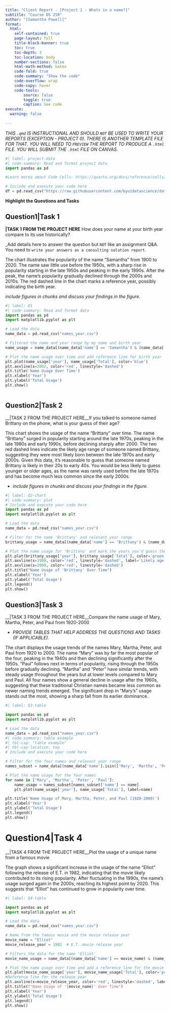 ```yaml
---
title: "Client Report - [Project 1 - Whats in a name?]"
subtitle: "Course DS 250"
author: "[Samantha Powell]"
format:
  html:
    self-contained: true
    page-layout: full
    title-block-banner: true
    toc: true
    toc-depth: 3
    toc-location: body
    number-sections: false
    html-math-method: katex
    code-fold: true
    code-summary: "Show the code"
    code-overflow: wrap
    code-copy: hover
    code-tools:
        source: false
        toggle: true
        caption: See code
execute: 
  warning: false
    
---
```

_THIS `.qmd` IS INSTRUCTIONAL AND SHOULD `NOT` BE USED TO WRITE YOUR REPORTS (EXCEPTION - PROJECT 0). THERE IS ANOTHER TEMPLATE FILE FOR THAT. YOU WILL NEED TO `PREVIEW` THE REPORT TO PRODUCE A `.html` FILE. YOU WILL SUBMIT THE `.html` FILE ON CANVAS._






```python
#| label: project-data
#| code-summary: Read and format project data
import pandas as pd

#Learn morea about Code Cells: https://quarto.org/docs/reference/cells/cells-jupyter.html

# Include and execute your code here
df = pd.read_csv("https://raw.githubusercontent.com/byuidatascience/data4python4ds/master/data-raw/mpg/mpg.csv")
```

__Highlight the Questions and Tasks__

## Question1|Task 1

__|TASK 1 FROM THE PROJECT HERE__ How does your name at your birth year compare to its use historically?

_Add details here to answer the question but `NOT` like an assignment Q&A. You need to `write your answers as a consulting solution report`.

The chart illustrates the popularity of the name "Samantha" from 1900 to 2020. The name saw little use before the 1950s, with a sharp rise in popularity starting in the late 1950s and peaking in the early 1990s. After the peak, the name's popularity gradually declined through the 2000s and 2010s. The red dashed line in the chart marks a reference year, possibly indicating the birth year.

_include figures in chunks and discuss your findings in the figure._

```python
#| label: Q1
#| code-summary: Read and format data
import pandas as pd
import matplotlib.pyplot as plt

# Load the data
name_data = pd.read_csv("names_year.csv")

# Filtered the name and year range by my name and birth year
name_usage = name_data[(name_data['name'] == 'Samantha') & (name_data['year'] >= 1900) & (name_data['year'] <= 2020)]

# Plot the name usage over time and add reference line for birth year
plt.plot(name_usage['year'], name_usage['Total'], color='blue')
plt.axvline(x=2002, color='red', linestyle='dashed')
plt.title('Name Usage Over Time')
plt.xlabel('Year')
plt.ylabel('Total Usage')
plt.show()



```

## Question2|Task 2

__|TASK 2 FROM THE PROJECT HERE__If you talked to someone named Brittany on the phone, what is your guess of their age?

This chart shows the usage of the name "Brittany" over time. The name "Brittany" surged in popularity starting around the late 1970s, peaking in the late 1980s and early 1990s, before declining sharply after 2000. The two red dashed lines indicate the likely age range of someone named Brittany, suggesting they were most likely born between the late 1970s and early 2000s. Given this data, it’s reasonable to guess that someone named Brittany is likely in their 20s to early 40s. You would be less likely to guess younger or older ages, as the name was rarely used before the late 1970s and has become much less common since the early 2000s.

- _include figures in chunks and discuss your findings in the figure._

```python
#| label: Q2-chart
#| code-summary: plot 
# Include and execute your code here
import pandas as pd
import matplotlib.pyplot as plt

# Load the data
name_data = pd.read_csv("names_year.csv")

# Filter for the name 'Brittany' and relevant year range
brittany_usage = name_data[(name_data['name'] == 'Brittany') & (name_data['year'] >= 1900) & (name_data['year'] <= 2020)]

# Plot the name usage for 'Brittany' and mark the years you’d guess their age
plt.plot(brittany_usage['year'], brittany_usage['Total'], color='green')
plt.axvline(x=1980, color='red', linestyle='dashed', label='Likely age range')
plt.axvline(x=2000, color='red', linestyle='dashed')
plt.title("Name Usage of 'Brittany' Over Time")
plt.xlabel('Year')
plt.ylabel('Total Usage')
plt.legend()
plt.show()

```

## Question3|Task 3

__|TASK 3 FROM THE PROJECT HERE__Compare the name usage of Mary, Martha, Peter, and Paul from 1920-2000

- _PROVIDE TABLES THAT HELP ADDRESS THE QUESTIONS AND TASKS (IF APPLICABLE)._

The chart displays the usage trends of the names Mary, Martha, Peter, and Paul from 1920 to 2000. The name "Mary" was by far the most popular of the four, peaking in the 1940s and then declining significantly after the 1950s. "Paul" follows next in terms of popularity, rising through the 1950s before gradually declining. "Martha" and "Peter" have similar trends, with steady usage throughout the years but at lower levels compared to Mary and Paul. All four names show a general decline in usage after the 1960s, suggesting that these traditional Christian names became less common as newer naming trends emerged. The significant drop in "Mary's" usage stands out the most, showing a sharp fall from its earlier dominance.

```python
#| label: Q3-table

import pandas as pd
import matplotlib.pyplot as plt

# Load the data
name_data = pd.read_csv("names_year.csv")
#| code-summary: table example
#| tbl-cap: "table example"
#| tbl-cap-location: top
# Include and execute your code here

# Filter for the four names and relevant year range
names_subset = name_data[(name_data['name'].isin(['Mary', 'Martha', 'Peter', 'Paul'])) & (name_data['year'] >= 1920) & (name_data['year'] <= 2000)]

# Plot the name usage for the four names
for name in ['Mary', 'Martha', 'Peter', 'Paul']:
    name_usage = names_subset[names_subset['name'] == name]
    plt.plot(name_usage['year'], name_usage['Total'], label=name)

plt.title('Name Usage of Mary, Martha, Peter, and Paul (1920-2000)')
plt.xlabel('Year')
plt.ylabel('Total Usage')
plt.legend()
plt.show()

```


# Question4|Task 4 

__|TASK 4 FROM THE PROJECT HERE__Plot the usage of a unique name from a famous movie

The graph shows a significant increase in the usage of the name "Elliot" following the release of E.T. in 1982, indicating that the movie likely contributed to its rising popularity. After fluctuating in the 1990s, the name's usage surged again in the 2000s, reaching its highest point by 2020. This suggests that "Elliot" has continued to grow in popularity over time.

```python
#| label: Q4-table

import pandas as pd
import matplotlib.pyplot as plt

# Load the data
name_data = pd.read_csv("names_year.csv")

# Name from the famous movie and the movie release year
movie_name = "Elliot"
movie_release_year = 1982  # E.T. movie release year

# Filters the data for the name 'Elliot'
movie_name_usage = name_data[(name_data['name'] == movie_name) & (name_data['year'] >= 1900) & (name_data['year'] <= 2020)]

# Plot the name usage over time and add a reference line for the movie release year
plt.plot(movie_name_usage['year'], movie_name_usage['Total'], color='purple')
#Reference line for the release year
plt.axvline(x=movie_release_year, color='red', linestyle='dashed', label=f'{movie_release_year} Movie Release')
plt.title(f"Name Usage of '{movie_name}' Over Time")
plt.xlabel('Year')
plt.ylabel('Total Usage')
plt.legend()
plt.show()

```